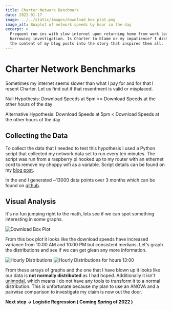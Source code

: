 ```yaml
---
title: Charter Network Benchmark
date: 2022-01-17
image: ../../static/images/download_box_plot.png
image_alt: Boxplot of network speeds by hour in the day
excerpt: >
  Frequent run ins with slow internet upon returning home from work leads to a
  harrowing investigation. Is Charter to blame or my impatience? I distill
  the content of my blog posts into the story that inspired them all.
---
```



# Charter Network Benchmarks

Sometimes my internet seems slower than what I pay for and for that I resent
Charter. Let us find out if that resentment is valid or misplaced.

Null Hypothesis: Download Speeds at 5pm >= Download Speeds at the other hours
of the day

Alternative Hypothesis: Download Speeds at 5pm < Download Speeds at the
other hours of the day

## Collecting the Data

To collect the data that I needed to test this hypothesis I used a Python script
that collected my network data set to run every ten minutes. The script was run
from a raspberry pi hooked up to my router with an ethernet cord to remove
my choppy wifi as a variable. Script details can be found on my
[blog post](/blog/Benchmarking_Network_With_Python).

In the end I generated ~13000 data points over 3 months which can be found
on [github](https://raw.githubusercontent.com/CannonLock/data/master/benchmark.csv).

## Visual Analysis

It's no fun jumping right to the math, lets see if we can spot something
interesting in some graphs.

![Download Box Plot](../../static/images/download_box_plot.png)

From this box plot it looks like the download speeds have
increased variance from 10:00 AM and 10:00 PM but consistent medians. Let's
graph the distributions and see if we can get glean any
more information.

![Hourly Distributions](../../static/images/hourly_distribution.png)
![Hourly Distributions for hours 13:00](../../static/images/hourly_distribution_1300.png)

From these arrays of graphs and the one that I have blown up it looks like
our data is __not normally distributed__ as I had hoped. Additionally
it isn't [unimodal](https://www.statology.org/unimodal-distribution/),
which means I do not have any tools to transform it to a
normal distribution. This is unfortunate because my plan to use an ANOVA
and a pairwise comparison to investigate my claim is now out the door.

__Next step -> Logistic Regression ( Coming Spring of 2022 )__
